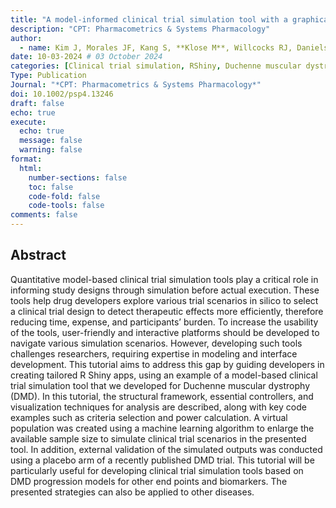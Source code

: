 ```yaml
---
title: "A model-informed clinical trial simulation tool with a graphical user interface for Duchenne muscular dystrophy"
description: "CPT: Pharmacometrics & Systems Pharmacology"
author:
  - name: Kim J, Morales JF, Kang S, **Klose M**, Willcocks RJ, Daniels MJ, Belfiore-Oshan R, Walter GA, Rooney WD, Vandenborne K, Kim S
date: 10-03-2024 # 03 October 2024
categories: [Clinical trial simulation, RShiny, Duchenne muscular dystrophy, Middle author]
Type: Publication
Journal: "*CPT: Pharmacometrics & Systems Pharmacology*"
doi: 10.1002/psp4.13246
draft: false 
echo: true
execute:
  echo: true
  message: false
  warning: false
format:
  html:
    number-sections: false
    toc: false
    code-fold: false
    code-tools: false
comments: false
---
```


## Abstract

Quantitative model-based clinical trial simulation tools play a critical role in informing study designs through simulation before actual execution. These tools help drug developers explore various trial scenarios in silico to select a clinical trial design to detect therapeutic effects more efficiently, therefore reducing time, expense, and participants' burden. To increase the usability of the tools, user-friendly and interactive platforms should be developed to navigate various simulation scenarios. However, developing such tools challenges researchers, requiring expertise in modeling and interface development. This tutorial aims to address this gap by guiding developers in creating tailored R Shiny apps, using an example of a model-based clinical trial simulation tool that we developed for Duchenne muscular dystrophy (DMD). In this tutorial, the structural framework, essential controllers, and visualization techniques for analysis are described, along with key code examples such as criteria selection and power calculation. A virtual population was created using a machine learning algorithm to enlarge the available sample size to simulate clinical trial scenarios in the presented tool. In addition, external validation of the simulated outputs was conducted using a placebo arm of a recently published DMD trial. This tutorial will be particularly useful for developing clinical trial simulation tools based on DMD progression models for other end points and biomarkers. The presented strategies can also be applied to other diseases.

